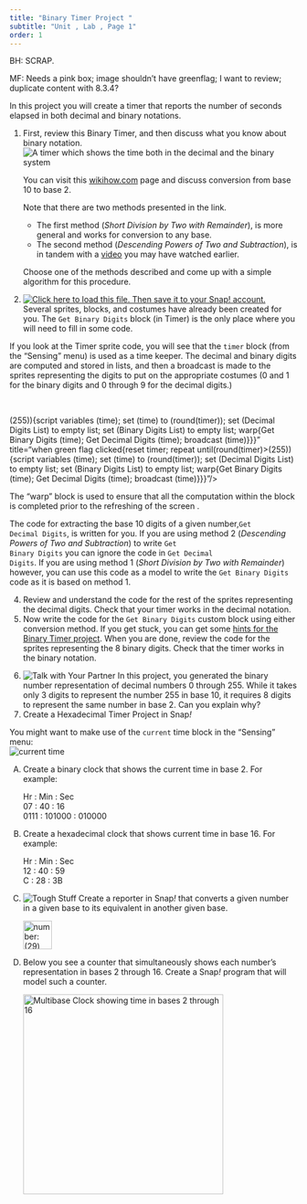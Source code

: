 ```yaml
---
title: "Binary Timer Project "
subtitle: "Unit , Lab , Page 1"
order: 1
---
```


::: todo
<p>BH: SCRAP.</p>

<p>MF: Needs a pink box; image shouldn't have greenflag; I want to
review; duplicate content with 8.3.4?</p>
:::

<p>In this project you will create a timer that reports the number of
seconds elapsed in both decimal and binary notations.</p>

::: {#first .forYouToDo}
<ol>

<li>First, review this Binary Timer, and then discuss what you know
about binary notation.<br />
<img title="A timer which shows the time both in the decimal and the binary system" alt="A timer which shows the time both in the decimal and the binary system" class="indent" data-gifffer="/img/4-internet/bin-timer-preview.gif"/></li>

::: endnote
<p>You can visit this
<a href="http://www.wikihow.com/Convert-from-Decimal-to-Binary" target="_blank" title="Wikihow: How to Convert from Decimal to Binary">wikihow.com</a>
page and discuss conversion from base 10 to base 2.</p>

<p>

Note that there are two methods presented in the link.

<ul>

<li>The first method (<em>Short Division by Two with Remainder</em>), is
more general and works for conversion to any base.</li>

<li>The second method (<em>Descending Powers of Two and
Subtraction</em>), is in tandem with a
<a href="http://scratch.mit.edu/discuss/youtube/cDZzsHvi44Q" target="_blank" title="Abstraction: Base Conversion">video</a>
you may have watched earlier.</li>

</ul>

Choose one of the methods described and come up with a simple algorithm
for this procedure.

</p>
:::

<li><a class="run" href="/prog/6-computers/U6-BinaryTimer.xml" target="_blank"><img src="/img/icons/load-save.png" title="Click here to load this file. Then save it to your Snap! account." alt="Click here to load this file. Then save it to your Snap! account." class="inline"/></a><br />Several
sprites, blocks, and costumes have already been created for you. The
<code>Get Binary Digits</code> block (in Timer) is the only place where
you will need to fill in some code.</li>

</ol>
:::

<p>If you look at the Timer sprite code, you will see that the
<code>timer</code> block (from the "Sensing" menu) is used as a time
keeper. The decimal and binary digits are computed and stored in lists,
and then a broadcast is made to the sprites representing the digits to
put on the appropriate costumes (0 and 1 for the binary digits and 0
through 9 for the decimal digits.)</p>

<br />

(255)){script variables (time); set (time) to (round(timer)); set
(Decimal Digits List) to empty list; set (Binary Digits List) to empty
list; warp{Get Binary Digits (time); Get Decimal Digits (time);
broadcast (time)}}}" title="when green flag clicked{reset timer; repeat
until(round(timer)\>(255)){script variables (time); set (time) to
(round(timer)); set (Decimal Digits List) to empty list; set (Binary
Digits List) to empty list; warp{Get Binary Digits (time); Get Decimal
Digits (time); broadcast (time)}}}"/\>

</p>

<p>The "warp" block is used to ensure that all the computation within
the block is completed prior to the refreshing of the screen .</p>

<p>The code for extracting the base 10 digits of a given
number,<code>Get Decimal Digits</code>, is written for you. If you are
using method 2 (<em>Descending Powers of Two and Subtraction</em>) to
write <code>Get Binary Digits</code> you can ignore the code in
<code>Get Decimal Digits</code>. If you are using method 1 (<em>Short
Division by Two with Remainder</em>) however, you can use this code as a
model to write the <code>Get Binary Digits</code> code as it is based on
method 1.</p>

::: {#second .forYouToDo}
<ol start="4">

<li>Review and understand the code for the rest of the sprites
representing the decimal digits. Check that your timer works in the
decimal notation.</li>

<li>Now write the code for the <code>Get Binary Digits</code> custom
block using either conversion method. If you get stuck, you can get some
<a href="/4-internet/optional-projects/1b-binary-counter-hints.html" target="_blank" title="Hints">
hints for the Binary Timer project</a>. When you are done, review the
code for the sprites representing the 8 binary digits. Check that the
timer works in the binary notation.</li>

</ol>
:::

::: ifTime
<ol start="6">

<li><img src="/img/icons/talk-with-your-partner.png" title="Talk with Your Partner" alt="Talk with Your Partner" class="float-end"/>
In this project, you generated the binary number representation of
decimal numbers 0 through 255. While it takes only 3 digits to represent
the number 255 in base 10, it requires 8 digits to represent the same
number in base 2. Can you explain why?</li>

<li>Create a Hexadecimal Timer Project in Snap<em>!</em></li>

</ol>
:::

::: takeItFurther
::: sidenoteBig
You might want to make use of the <code>current</code> time block in the
"Sensing" menu:<br />
<img src="/img/6-computers/BinaryClock_img/CurrentTime.png" title="current time" alt="current time" class="inline"/>
:::

<ol type="A">

<li>

Create a binary clock that shows the current time in base 2. For
example:<br />

::: indent
Hr : Min : Sec<br /> 07 : 40 : 16<br /> 0111 : 101000 : 010000<br />
:::

</li>

<li>

Create a hexadecimal clock that shows current time in base 16. For
example:

::: indent
Hr : Min : Sec<br /> 12 : 40 : 59 <br /> C : 28 : 3B<br />
:::

</li>

```{=html}
<!-- I see this as less of a priority. Put in TG...? MF 2016-12-22
<li>
Create a clock that shows the current time in Roman numerals.<br />
<div align="center">
Hr : Min : Sec<br />
08 : 42 : 18<br />
VIII : XLII : XVIII<br />
</div>
Try to do this without introducing 60 different costumes.
</li>-->
```
<li>

<img src="/img/icons/tough-stuff-mini.png" title="Tough Stuff" alt="Tough Stuff" class="float-end"/>
Create a reporter in Snap<em>!</em> that converts a given number in a
given base to its equivalent in another given base.<br />

<img src="/img/6-computers/BinaryClock_img/BaseConverter.png" title="number: (29) initial base: (10) final base: (3) reporting &apos;The number 29 in base 10 is 1002 in base 3&apos;" alt="number: (29) initial base: (10) final base: (3) reporting &apos;The number 29 in base 10 is 1002 in base 3&apos;" class="indent" height="50"/>

</li>

<li>

Below you see a counter that simultaneously shows each number's
representation in bases 2 through 16. Create a Snap<em>!</em> program
that will model such a counter.<br />

<img title="Multibase Clock showing time in bases 2 through 16" alt="Multibase Clock showing time in bases 2 through 16" class="indent" data-gifffer="/img/6-computers/BinaryClock_img/DG_MultibaseClock.gif" height="350"/>

</li>

</ol>
:::

